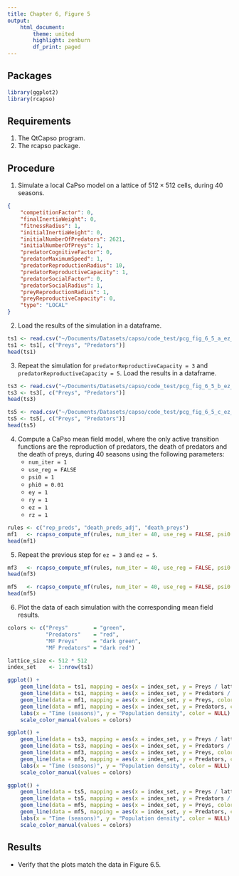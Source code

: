 ```yaml
---
title: Chapter 6, Figure 5
output:
    html_document:
        theme: united
        highlight: zenburn
        df_print: paged
---
```


## Packages
```r
library(ggplot2)
library(rcapso)
```

## Requirements

1. The QtCapso program.
2. The rcapso package.

## Procedure

1. Simulate a local CaPso model on a lattice of $512 \times 512$ cells, during
   40 seasons.
```json
{
    "competitionFactor": 0,
    "finalInertiaWeight": 0,
    "fitnessRadius": 1,
    "initialInertiaWeight": 0,
    "initialNumberOfPredators": 2621,
    "initialNumberOfPreys": 1,
    "predatorCognitiveFactor": 0,
    "predatorMaximumSpeed": 1,
    "predatorReproductionRadius": 10,
    "predatorReproductiveCapacity": 1,
    "predatorSocialFactor": 0,
    "predatorSocialRadius": 1,
    "preyReproductionRadius": 1,
    "preyReproductiveCapacity": 0,
    "type": "LOCAL"
}
```

2. Load the results of the simulation in a dataframe.
```r
ts1 <- read.csv("~/Documents/Datasets/capso/code_test/pcg_fig_6_5_a_ez_1_0_0.csv")
ts1 <- ts1[, c("Preys", "Predators")]
head(ts1)
```

3. Repeat the simulation for `predatorReproductiveCapacity = 3` and
   `predatorReproductiveCapacity = 5`. Load the results in a dataframe.
```r
ts3 <- read.csv("~/Documents/Datasets/capso/code_test/pcg_fig_6_5_b_ez_3_0_0.csv")
ts3 <- ts3[, c("Preys", "Predators")]
head(ts3)
```

```r
ts5 <- read.csv("~/Documents/Datasets/capso/code_test/pcg_fig_6_5_c_ez_5_0_0.csv")
ts5 <- ts5[, c("Preys", "Predators")]
head(ts5)
```

4. Compute a CaPso mean field model, where the only active transition functions
   are the reproduction of predators, the death of predators and the death of
   preys, during 40 seasons using the following parameters:
    * `num_iter = 1`
    * `use_reg = FALSE`
    * `psi0 = 1`
    * `phi0 = 0.01`
    * `ey = 1`
    * `ry = 1`
    * `ez = 1`
    * `rz = 1`

```r
rules <- c("rep_preds", "death_preds_adj", "death_preys")
mf1   <- rcapso_compute_mf(rules, num_iter = 40, use_reg = FALSE, psi0 = 1, phi0 = 0.01, ez = 1, rz = 1)
head(mf1)
```

5. Repeat the previous step for `ez = 3` and `ez = 5`.
```r
mf3   <- rcapso_compute_mf(rules, num_iter = 40, use_reg = FALSE, psi0 = 1, phi0 = 0.01, ez = 3, rz = 1)
head(mf3)
```

```r
mf5   <- rcapso_compute_mf(rules, num_iter = 40, use_reg = FALSE, psi0 = 1, phi0 = 0.01, ez = 5, rz = 1)
head(mf5)
```

6. Plot the data of each simulation with the corresponding mean field results.

```r
colors <- c("Preys"        = "green",
            "Predators"    = "red",
            "MF Preys"     = "dark green",
            "MF Predators" = "dark red")

lattice_size <- 512 * 512
index_set    <- 1:nrow(ts1)

ggplot() +
    geom_line(data = ts1, mapping = aes(x = index_set, y = Preys / lattice_size, color = "Preys")) +
    geom_line(data = ts1, mapping = aes(x = index_set, y = Predators / lattice_size, color = "Predators")) +
    geom_line(data = mf1, mapping = aes(x = index_set, y = Preys, color = "MF Preys")) +
    geom_line(data = mf1, mapping = aes(x = index_set, y = Predators, color = "MF Predators")) +
    labs(x = "Time (seasons)", y = "Population density", color = NULL) +
    scale_color_manual(values = colors)
```

```r
ggplot() +
    geom_line(data = ts3, mapping = aes(x = index_set, y = Preys / lattice_size, color = "Preys")) +
    geom_line(data = ts3, mapping = aes(x = index_set, y = Predators / lattice_size, color = "Predators")) +
    geom_line(data = mf3, mapping = aes(x = index_set, y = Preys, color = "MF Preys")) +
    geom_line(data = mf3, mapping = aes(x = index_set, y = Predators, color = "MF Predators")) +
    labs(x = "Time (seasons)", y = "Population density", color = NULL) +
    scale_color_manual(values = colors)
```

```r
ggplot() +
    geom_line(data = ts5, mapping = aes(x = index_set, y = Preys / lattice_size, color = "Preys")) +
    geom_line(data = ts5, mapping = aes(x = index_set, y = Predators / lattice_size, color = "Predators")) +
    geom_line(data = mf5, mapping = aes(x = index_set, y = Preys, color = "MF Preys")) +
    geom_line(data = mf5, mapping = aes(x = index_set, y = Predators, color = "MF Predators")) +
    labs(x = "Time (seasons)", y = "Population density", color = NULL) +
    scale_color_manual(values = colors)
```

## Results

* Verify that the plots match the data in Figure 6.5.
